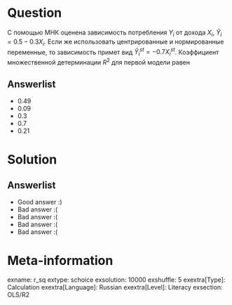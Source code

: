 Question
========
С помощью МНК оценена зависимость потребления $Y_i$ от дохода $X_i$, $\hat Y_i = 0.5 - 0.3 X_i$. Если же использовать центрированные и нормированные переменные, то зависимость примет вид $\hat Y_i^{st} = -0.7 X_i^{st}$. Коэффициент множественной детерминации $R^2$ для первой модели равен



Answerlist
----------
*  $0.49$
*  $0.09$
*  $0.3$
*  $0.7$
*  $0.21$

Solution
========

Answerlist
----------
*  Good answer :)
*  Bad answer :(
*  Bad answer :(
*  Bad answer :(
*  Bad answer :(

Meta-information
================
exname: r_sq
extype: schoice
exsolution: 10000
exshuffle: 5
exextra[Type]: Calculation
exextra[Language]: Russian
exextra[Level]: Literacy
exsection: OLS/R2
